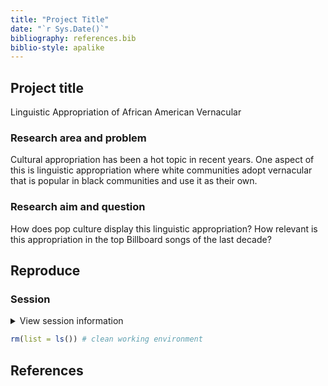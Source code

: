 ```yaml
---
title: "Project Title"
date: "`r Sys.Date()`"
bibliography: references.bib
biblio-style: apalike
---
```


## Project title

Linguistic Appropriation of African American Vernacular

### Research area and problem

Cultural appropriation has been a hot topic in recent years. One aspect of this is linguistic appropriation where white communities adopt vernacular that is popular in black communities and use it as their own.

### Research aim and question
How does pop culture display this linguistic appropriation? How relevant is this appropriation in the top Billboard songs of the last decade? 

## Reproduce


### Session

<details><summary>View session information</summary>

```r
sessioninfo::session_info()
```

</details>

```r
rm(list = ls()) # clean working environment
```

## References
